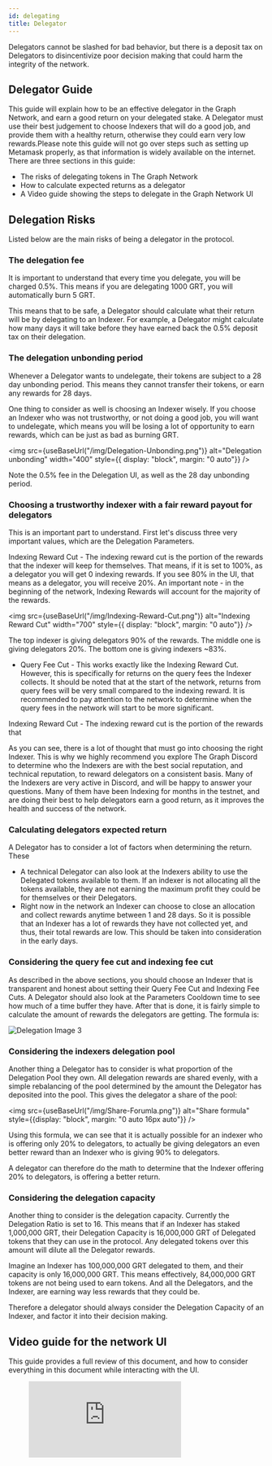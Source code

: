 ```yaml
---
id: delegating
title: Delegator
---
```



Delegators cannot be slashed for bad behavior, but there is a deposit tax on Delegators to disincentivize poor decision making that could harm the integrity of the network.

## Delegator Guide


This guide will explain how to be an effective delegator in the Graph Network, and earn a good return on your delegated stake. A Delegator must use their best judgement to choose Indexers that will do a good job, and provide them with a healthy return, otherwise they could earn very low rewards.Please note this guide will not go over steps such as setting up Metamask properly, as that information is widely available on the internet. There are three sections in this guide:

- The risks of delegating tokens in The Graph Network
- How to calculate expected returns as a delegator
- A Video guide showing the steps to delegate in the Graph Network UI

## Delegation Risks
Listed below are the main risks of being a delegator in the protocol.


### The delegation fee


It is important to understand that every time you delegate, you will be charged 0.5%. This means if you are delegating 1000 GRT, you will automatically burn 5 GRT.

This means that to be safe, a Delegator should calculate what their return will be by delegating to an Indexer. For example, a Delegator might calculate how many days it will take before they have earned back the 0.5% deposit tax on their delegation.

### The delegation unbonding period
Whenever a Delegator wants to undelegate, their tokens are subject to a 28 day unbonding period. This means they cannot transfer their tokens, or earn any rewards for 28 days.

One thing to consider as well is choosing an Indexer wisely. If you choose an Indexer who was not trustworthy, or not doing a good job, you will want to undelegate, which means you will be losing a lot of opportunity to earn rewards, which can be just as bad as burning GRT.

<img src={useBaseUrl("/img/Delegation-Unbonding.png")} alt="Delegation unbonding" width="400" style={{ display: "block", margin: "0 auto"}} />

<p class="image-caption">Note the 0.5% fee in the Delegation UI, as well as the 28 day unbonding period.</p>

### Choosing a trustworthy indexer with a fair reward payout for delegators


This is an important part to understand. First let's discuss three very important values, which are the Delegation Parameters.

Indexing Reward Cut - The indexing reward cut is the portion of the rewards that the indexer will keep for themselves. That means, if it is set to 100%, as a delegator you will get 0 indexing rewards. If you see 80% in the UI, that means as a delegator, you will receive 20%. An important note - in the beginning of the network, Indexing Rewards will account for the majority of the rewards.

<img src={useBaseUrl("/img/Indexing-Reward-Cut.png")} alt="Indexing Reward Cut" width="700" style={{ display: "block", margin: "0 auto"}} />

<p class="image-caption" style={{ width: "700px", margin: "16px auto 24px auto"}}>The top indexer is giving delegators 90% of the rewards. The middle one is giving delegators 20%. The bottom one is giving indexers ~83%.</p>

- Query Fee Cut - This works exactly like the Indexing Reward Cut. However, this is specifically for returns on the query fees the Indexer collects. It should be noted that at the start of the network, returns from query fees will be very small compared to the indexing reward. It is recommended to pay attention to the network to determine when the query fees in the network will start to be more significant.

Indexing Reward Cut - The indexing reward cut is the portion of the rewards that

As you can see, there is a lot of thought that must go into choosing the right Indexer. This is why we highly recommend you explore The Graph Discord to determine who the Indexers are with the best social reputation, and technical reputation, to reward delegators on a consistent basis. Many of the Indexers are very active in Discord, and will be happy to answer your questions. Many of them have been Indexing for months in the testnet, and are doing their best to help delegators earn a good return, as it improves the health and success of the network.

### Calculating delegators expected return

A Delegator has to consider a lot of factors when determining the return. These
- A technical Delegator can also look at the Indexers ability to use the Delegated tokens available to them. If an indexer is not allocating all the tokens available, they are not earning the maximum profit they could be for themselves or their Delegators.
- Right now in the network an Indexer can choose to close an allocation and collect rewards anytime between 1 and 28 days. So it is possible that an Indexer has a lot of rewards they have not collected yet, and thus, their total rewards are low. This should be taken into consideration in the early days.

### Considering the query fee cut and indexing fee cut
As described in the above sections, you should choose an Indexer that is transparent and honest about setting their Query Fee Cut and Indexing Fee Cuts. A Delegator should also look at the Parameters Cooldown time to see how much of a time buffer they have. After that is done, it is fairly simple to calculate the amount of rewards the delegators are getting. The formula is:

![Delegation Image 3](/img/Delegation-Reward-Formula.png)


### Considering the indexers delegation pool
Another thing a Delegator has to consider is what proportion of the Delegation Pool they own. All delegation rewards are shared evenly, with a simple rebalancing of the pool determined by the amount the Delegator has deposited into the pool. This gives the delegator a share of the pool:

<img src={useBaseUrl("/img/Share-Forumla.png")} alt="Share formula" style={{display: "block", margin: "0 auto 16px auto"}} />

Using this formula, we can see that it is actually possible for an indexer who is offering only 20% to delegators, to actually be giving delegators an even better reward than an Indexer who is giving 90% to delegators.

A delegator can therefore do the math to determine that the Indexer offering 20% to delegators, is offering a better return.

### Considering the delegation capacity

Another thing to consider is the delegation capacity. Currently the Delegation Ratio is set to 16. This means that if an Indexer has staked 1,000,000 GRT, their Delegation Capacity is 16,000,000 GRT of Delegated tokens that they can use in the protocol. Any delegated tokens over this amount will dilute all the Delegator rewards.

Imagine an Indexer has 100,000,000 GRT delegated to them, and their capacity is only 16,000,000 GRT. This means effectively, 84,000,000 GRT tokens are not being used to earn tokens. And all the Delegators, and the Indexer, are earning way less rewards that they could be.

Therefore a delegator should always consider the Delegation Capacity of an Indexer, and factor it into their decision making.

## Video guide for the network UI


This guide provides a full review of this document, and how to consider everything in this document while interacting with the UI.

<figure class="video-container">
  <iframe class="video-iframe" src="https://www.youtube.com/embed/2G7S2gdURdc" frameborder="0" allowfullscreen="true"> </iframe>
</figure>
